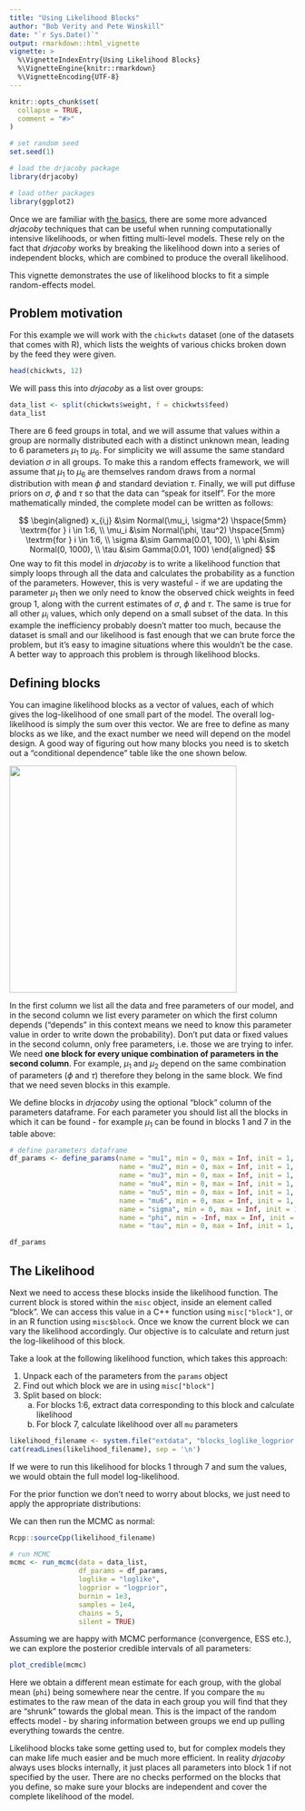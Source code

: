 ---
title: "Using Likelihood Blocks"
author: "Bob Verity and Pete Winskill"
date: "`r Sys.Date()`"
output: rmarkdown::html_vignette
vignette: >
  %\VignetteIndexEntry{Using Likelihood Blocks}
  %\VignetteEngine{knitr::rmarkdown}
  %\VignetteEncoding{UTF-8}
---
  
```{r, include = FALSE}
knitr::opts_chunk$set(
  collapse = TRUE,
  comment = "#>"
)
```

```{r, echo = FALSE}
# set random seed
set.seed(1)

# load the drjacoby package
library(drjacoby)

# load other packages
library(ggplot2)
```

Once we are familiar with [the basics](https://mrc-ide.github.io/drjacoby/articles/example.html), there are some more advanced *drjacoby* techniques that can be useful when running computationally intensive likelihoods, or when fitting multi-level models. These rely on the fact that *drjacoby* works by breaking the likelihood down into a series of independent blocks, which are combined to produce the overall likelihood.

This vignette demonstrates the use of likelihood blocks to fit a simple random-effects model.


## Problem motivation

For this example we will work with the `chickwts` dataset (one of the datasets that comes with R), which lists the weights of various chicks broken down by the feed they were given.

```{r}
head(chickwts, 12)
```

We will pass this into *drjacoby* as a list over groups:
  
```{r}
data_list <- split(chickwts$weight, f = chickwts$feed)
data_list
```

There are 6 feed groups in total, and we will assume that values within a group are normally distributed each with a distinct unknown mean, leading to 6 parameters $\mu_1$ to $\mu_6$. For simplicity we will assume the same standard deviation $\sigma$ in all groups. To make this a random effects framework, we will assume that $\mu_1$ to $\mu_6$ are themselves random draws from a normal distribution with mean $\phi$ and standard deviation $\tau$. Finally, we will put diffuse priors on $\sigma$, $\phi$ and $\tau$ so that the data can "speak for itself". For the more mathematically minded, the complete model can be written as follows:
  
$$
\begin{aligned}
  x_{i,j} &\sim Normal(\mu_i, \sigma^2) \hspace{5mm} \textrm{for } i \in 1:6, \\
  \mu_i &\sim Normal(\phi, \tau^2) \hspace{5mm} \textrm{for } i \in 1:6, \\
  \sigma  &\sim Gamma(0.01, 100), \\
  \phi  &\sim Normal(0, 1000), \\
  \tau  &\sim Gamma(0.01, 100)
\end{aligned}
$$
One way to fit this model in *drjacoby* is to write a likelihood function that simply loops through all the data and calculates the probability as a function of the parameters. However, this is very wasteful - if we are updating the parameter $\mu_1$ then we only need to know the observed chick weights in feed group 1, along with the current estimates of $\sigma$, $\phi$ and $\tau$. The same is true for all other $\mu_i$ values, which only depend on a small subset of the data. In this example the inefficiency probably doesn't matter too much, because the dataset is small and our likelihood is fast enough that we can brute force the problem, but it's easy to imagine situations where this wouldn't be the case. A better way to approach this problem is through likelihood blocks.

## Defining blocks

You can imagine likelihood blocks as a vector of values, each of which gives the log-likelihood of one small part of the model. The overall log-likelihood is simply the sum over this vector. We are free to define as many blocks as we like, and the exact number we need will depend on the model design. A good way of figuring out how many blocks you need is to sketch out a "conditional dependence" table like the one shown below.

<img src="https://raw.githubusercontent.com/mrc-ide/drjacoby/master/R_ignore/images/dependence_table.png" width="400px" />

In the first column we list all the data and free parameters of our model, and in the second column we list every parameter on which the first column depends ("depends" in this context means we need to know this parameter value in order to write down the probability). Don't put data or fixed values in the second column, only free parameters, i.e. those we are trying to infer. We need **one block for every unique combination of parameters in the second column**. For example, $\mu_1$ and $\mu_2$ depend on the same combination of parameters ($\phi$ and $\tau$) therefore they belong in the same block. We find that we need seven blocks in this example.

We define blocks in *drjacoby* using the optional "block" column of the parameters dataframe. For each parameter you should list all the blocks in which it can be found - for example $\mu_1$ can be found in blocks 1 and 7 in the table above:
  
```{r}
# define parameters dataframe
df_params <- define_params(name = "mu1", min = 0, max = Inf, init = 1, block = c(1, 7),
                           name = "mu2", min = 0, max = Inf, init = 1, block = c(2, 7),
                           name = "mu3", min = 0, max = Inf, init = 1, block = c(3, 7),
                           name = "mu4", min = 0, max = Inf, init = 1, block = c(4, 7),
                           name = "mu5", min = 0, max = Inf, init = 1, block = c(5, 7),
                           name = "mu6", min = 0, max = Inf, init = 1, block = c(6, 7),
                           name = "sigma", min = 0, max = Inf, init = 1, block = 1:6,
                           name = "phi", min = -Inf, max = Inf, init = 0, block = 7,
                           name = "tau", min = 0, max = Inf, init = 1, block = 7)

df_params
```


## The Likelihood

Next we need to access these blocks inside the likelihood function. The current block is stored within the `misc` object, inside an element called "block". We can access this value in a C++ function using `misc["block"]`, or in an R function using `misc$block`. Once we know the current block we can vary the likelihood accordingly. Our objective is to calculate and return just the log-likelihood of this block.

Take a look at the following likelihood function, which takes this approach:
  
1. Unpack each of the parameters from the `params` object
2. Find out which block we are in using `misc["block"]`
3. Split based on block:
    a. For blocks 1:6, extract data corresponding to this block and calculate likelihood
    b. For block 7, calculate likelihood over all `mu` parameters

```{r, echo = FALSE, comment = ''}
likelihood_filename <- system.file("extdata", "blocks_loglike_logprior.cpp", package = 'drjacoby', mustWork = TRUE)
cat(readLines(likelihood_filename), sep = '\n')
```
If we were to run this likelihood for blocks 1 through 7 and sum the values, we would obtain the full model log-likelihood.

For the prior function we don't need to worry about blocks, we just need to apply the appropriate distributions:

We can then run the MCMC as normal:
```{r, echo = FALSE, comment = '', warning=FALSE}
Rcpp::sourceCpp(likelihood_filename)
```

```{r}
# run MCMC
mcmc <- run_mcmc(data = data_list,
                 df_params = df_params,
                 loglike = "loglike",
                 logprior = "logprior",
                 burnin = 1e3,
                 samples = 1e4,
                 chains = 5,
                 silent = TRUE)
```

Assuming we are happy with MCMC performance (convergence, ESS etc.), we can explore the posterior credible intervals of all parameters:

```{r, width = 10, height = 5}
plot_credible(mcmc)
```

Here we obtain a different mean estimate for each group, with the global mean (`phi`) being somewhere near the centre. If you compare the `mu` estimates to the raw mean of the data in each group you will find that they are "shrunk" towards the global mean. This is the impact of the random effects model - by sharing information between groups we end up pulling everything towards the centre.

Likelihood blocks take some getting used to, but for complex models they can make life much easier and be much more efficient. In reality *drjacoby* always uses blocks internally, it just places all parameters into block 1 if not specified by the user. There are no checks performed on the blocks that you define, so make sure your blocks are independent and cover the complete likelihood of the model.
